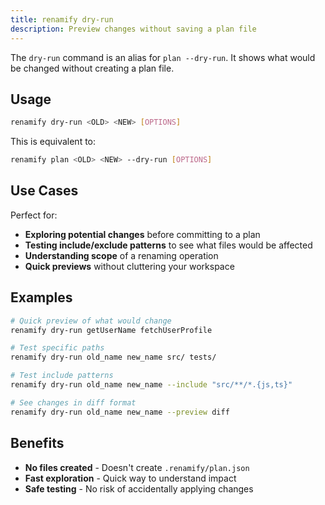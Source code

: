```yaml
---
title: renamify dry-run
description: Preview changes without saving a plan file
---
```


The `dry-run` command is an alias for `plan --dry-run`. It shows what would be changed without creating a plan file.

## Usage

```bash
renamify dry-run <OLD> <NEW> [OPTIONS]
```

This is equivalent to:
```bash
renamify plan <OLD> <NEW> --dry-run [OPTIONS]
```

## Use Cases

Perfect for:
- **Exploring potential changes** before committing to a plan
- **Testing include/exclude patterns** to see what files would be affected  
- **Understanding scope** of a renaming operation
- **Quick previews** without cluttering your workspace

## Examples

```bash
# Quick preview of what would change
renamify dry-run getUserName fetchUserProfile

# Test specific paths
renamify dry-run old_name new_name src/ tests/

# Test include patterns
renamify dry-run old_name new_name --include "src/**/*.{js,ts}"

# See changes in diff format
renamify dry-run old_name new_name --preview diff
```

## Benefits

- **No files created** - Doesn't create `.renamify/plan.json`
- **Fast exploration** - Quick way to understand impact
- **Safe testing** - No risk of accidentally applying changes
